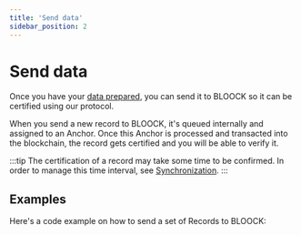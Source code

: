 ```yaml
---
title: 'Send data'
sidebar_position: 2
---
```


# Send data

Once you have your [data prepared](prepare-data.md), you can send it to BLOOCK so it can be certified using our protocol.

When you send a new record to BLOOCK, it's queued internally and assigned to an Anchor. Once this Anchor is processed and transacted into the blockchain, the record gets certified and you will be able to verify it.

:::tip
The certification of a record may take some time to be confirmed. In order to manage this time interval, see [Synchronization](synchronization.mdx).
:::

## Examples

Here's a code example on how to send a set of Records to BLOOCK:



<SdkCodeBlock
  ts={SendDataJs}
  py={SendDataPy}
  java={SendDataJava}
  php={SendDataPhp}
  go={SendDataGo}
/>
